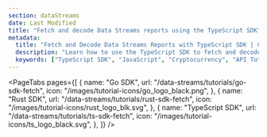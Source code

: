 ```yaml
---
section: dataStreams
date: Last Modified
title: "Fetch and decode Data Streams reports using the TypeScript SDK"
metadata:
  title: "Fetch and Decode Data Streams Reports with TypeScript SDK | Chainlink Data Streams"
  description: "Learn how to use the TypeScript SDK to fetch and decode data reports from Chainlink Data Streams in your TypeScript applications."
  keywords: ["TypeScript SDK", "JavaScript", "Cryptocurrency", "API Tutorial", "Data Streams", "Market Data"]
---
```



<DataStreams section="dsNotes" />

<PageTabs
  pages={[
    {
      name: "Go SDK",
      url: "/data-streams/tutorials/go-sdk-fetch",
      icon: "/images/tutorial-icons/go_logo_black.png",
    },
    {
      name: "Rust SDK",
      url: "/data-streams/tutorials/rust-sdk-fetch",
      icon: "/images/tutorial-icons/rust_logo_blk.svg",
    },
    {
      name: "TypeScript SDK",
      url: "/data-streams/tutorials/ts-sdk-fetch",
      icon: "/images/tutorial-icons/ts_logo_black.svg",
    },
  ]}
/>

